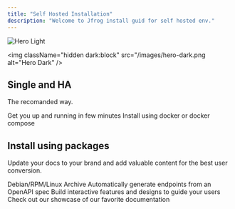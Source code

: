 ```yaml
---
title: "Self Hosted Installation"
description: "Welcome to Jfrog install guid for self hosted env."
---
```


<img
  className="block dark:hidden"
  src="/images/hero-light.png"
  alt="Hero Light"
/>

<img
  className="hidden dark:block"
  src="/images/hero-dark.png
  alt="Hero Dark"
/>

## Single and HA

The recomanded way.

<CardGroup cols="2">
  <Card title="Single and HA platform" icon="Kubernetes" href="https://mintlify.com/docs/quickstart">
    Get you up and running in few minutes
  </Card>
  <Card title="The Docker way" icon="whale" href="https://mintlify.com/docs/development">
    Install using docker or docker compose
  </Card>
</CardGroup>

## Install using packages

Update your docs to your brand and add valuable content for the best user conversion.

<CardGroup cols="2">
  <Card title="Linux" icon="Linux" href="https://mintlify.com/docs/settings/global">
    Debian/RPM/Linux Archive
  </Card>
  <Card title="Windows" icon="Windows" href="https://mintlify.com/docs/api-playground/openapi" cta="yahoo.com">
    Automatically generate endpoints from an OpenAPI spec
  </Card>
  <Card title="Add Components" icon="screwdriver-wrench" href="https://mintlify.com/docs/content/components/accordions">
    Build interactive features and designs to guide your users
  </Card>
  <Card title="Get Inspiration" icon="arrow-progress" iconType="solid" color="#da0404" href="https://mintlify.com/customers" cta="ss">
    Check out our showcase of our favorite documentation
  </Card>
</CardGroup>